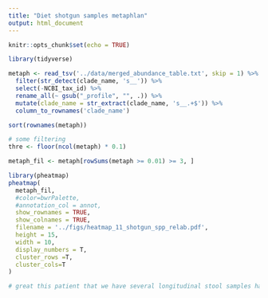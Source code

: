 ```yaml
---
title: "Diet shotgun samples metaphlan"
output: html_document
---
```


```r
knitr::opts_chunk$set(echo = TRUE)
```

```r
library(tidyverse)
```

```r
metaph <- read_tsv('../data/merged_abundance_table.txt', skip = 1) %>% 
  filter(str_detect(clade_name, 's__')) %>% 
  select(-NCBI_tax_id) %>% 
  rename_all(~ gsub("_profile", "", .)) %>% 
  mutate(clade_name = str_extract(clade_name, 's__.+$')) %>% 
  column_to_rownames('clade_name')

sort(rownames(metaph))

# some filtering 
thre <- floor(ncol(metaph) * 0.1)

metaph_fil <- metaph[rowSums(metaph >= 0.01) >= 3, ]
```


```r
library(pheatmap)
pheatmap(
  metaph_fil,
  #color=bwrPalette, 
  #annotation_col = annot,
  show_rownames = TRUE,
  show_colnames = TRUE,
  filename = '../figs/heatmap_11_shotgun_spp_relab.pdf',
  height = 15,
  width = 10,
  display_numbers = T,
  cluster_rows =T,
  cluster_cols=T
)

# great this patient that we have several longitudinal stool samples have developed entercoccus domination!
```

